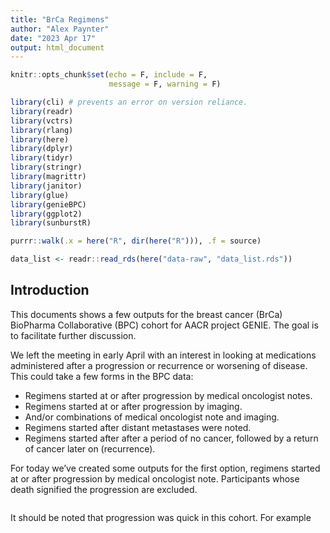 ```yaml
---
title: "BrCa Regimens"
author: "Alex Paynter"
date: "2023 Apr 17"
output: html_document
---
```


```r
knitr::opts_chunk$set(echo = F, include = F,
                      message = F, warning = F)
```

```r
library(cli) # prevents an error on version reliance.
library(readr)
library(vctrs)
library(rlang)
library(here)
library(dplyr)
library(tidyr)
library(stringr)
library(magrittr)
library(janitor)
library(glue)
library(genieBPC)
library(ggplot2)
library(sunburstR)

purrr::walk(.x = here("R", dir(here("R"))), .f = source)
```


```r
data_list <- readr::read_rds(here("data-raw", "data_list.rds"))
```


## Introduction

This documents shows a few outputs for the breast cancer (BrCa) BioPharma Collaborative (BPC) cohort for AACR project GENIE.  The goal is to facilitate further discussion.

We left the meeting in early April with an interest in looking at medications administered after a progression or recurrence or worsening of disease.  This could take a few forms in the BPC data:

- Regimens started at or after progression by medical oncologist notes.
- Regimens started at or after progression by imaging.
- And/or combinations of medical oncologist note and imaging.
- Regimens started after distant metastases were noted.
- Regimens started after after a period of no cancer, followed by a return of cancer later on (recurrence).

For today we've created some outputs for the first option, regimens started at or after progression by medical oncologist note.  Participants whose death signified the progression are excluded.

```r

```


It should be noted that progression was quick in this cohort.  For example


## 